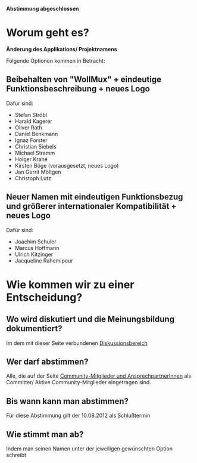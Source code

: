 '''Abstimmung abgeschlossen'''

=Worum geht es?=

'''Änderung des Applikations/ Projektnamens''' 

Folgende Optionen kommen in Betracht:

==Beibehalten von "WollMux" + eindeutige Funktionsbeschreibung + neues Logo==

Dafür sind:
* Stefan Ströbl
* Harald Kagerer
* Oliver Rath
* Daniel Benkmann
* Ignaz Forster
* Christian Siebels
* Michael Stramm
* Holger Krahé
* Kirsten Böge (vorausgesetzt, neues Logo)
* Jan Gerrit Möltgen
* Christoph Lutz

==Neuer Namen mit eindeutigen Funktionsbezug und größerer internationaler Kompatibilität + neues Logo==

Dafür sind:
* Joachim Schuler
* Marcus Hoffmann
* Ulrich Kitzinger
* Jacqueline Rahemipour

=Wie kommen wir zu einer Entscheidung?=

==Wo wird diskutiert und die Meinungsbildung dokumentiert?==
Im dem mit dieser Seite verbundenen [[:Diskussion:Neuer_Name_für_den_WollMux | Diskussionsbereich]]

==Wer darf abstimmen?==
Alle, die auf der Seite [[Community-Mitglieder_und_Ansprechpartner | Community-Mitglieder und AnsprechpartnerInnen]] als Committer/ Aktive Community-Mitglieder eingetragen sind.

==Bis wann kann man abstimmen?==
Für diese Abstimmung gilt der 10.08.2012 als Schlußtermin

==Wie stimmt man ab?==
Indem man seinen Namen unter der jeweiligen gewünschten Option schreibt